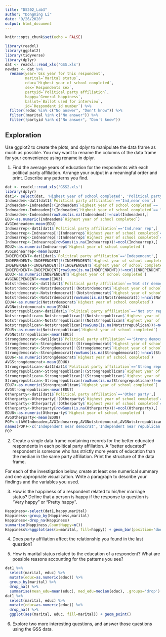 ```yaml
---
title: "DS202_Lab3"
author: "Dongming Li"
date: "9/26/2020"
output: html_document
---
```


```r
knitr::opts_chunk$set(echo = FALSE)
```
```r
library(readxl)
library(ggplot2)
library(tidyverse)
library(dplyr)
dat <- readxl::read_xls('GSS.xls')
newdat <- dat %>%
  rename(year=`Gss year for this respondent`, 
         marital=`Marital status`, 
         educ=`Highest year of school completed`, 
         sex=`Respondents sex`, 
         partyid=`Political party affiliation`, 
         happy=`General happiness`, 
         ballot=`Ballot used for interview`, 
         id=`Respondent id number`) %>%
  filter(!educ %in% c("No answer", "Don't know")) %>%
  filter(!marital %in% c("No answer")) %>%
  filter(!partyid %in% c("No answer", "Don't know"))
```

## Exploration

Use ggplot2 to create the plots, and dplyr to manipulate the data frame as much as possible. You may want to rename the columns of the data frame for your convenience using rename in dplyr.

1. Find the average years of education for the respondents with each political party affiliation. Arrange your output in a meaningful order and print. Describe any patterns you find.
```r
dat <- readxl::read_xls('GSS2.xls')
library(dplyr)
dat1<- select(dat, 'Highest year of school completed', 'Political party affiliation')
Indneadem<-dat1[dat1$`Political party affiliation`=='Ind,near dem',]
Indneadem<-Indneadem[!(Indneadem$`Highest year of school completed`== 'No answer'),]
Indneadem<-Indneadem[!(Indneadem$`Highest year of school completed`== "Don't know"),]
Indneadem<-Indneadem[rowSums(is.na(Indneadem))!=ncol(Indneadem),]
EDU<-as.numeric(Indneadem$`Highest year of school completed`)
AVGIndneadem<-mean(EDU)
Indnearrep<-dat1[dat1$`Political party affiliation`=='Ind,near rep',]
Indnearrep<-Indnearrep[!(Indnearrep$`Highest year of school completed`== 'No answer'),]
Indnearrep<-Indnearrep[!(Indnearrep$`Highest year of school completed`== "Don't know"),]
Indnearrep<-Indnearrep[rowSums(is.na(Indnearrep))!=ncol(Indnearrep),]
EDU2<-as.numeric(Indnearrep$`Highest year of school completed`)
AVGIndnearrep<-mean(EDU2)
INDEPENDENT<-dat1[dat1$`Political party affiliation`=='Independent',]
INDEPENDENT<-INDEPENDENT[!(INDEPENDENT$`Highest year of school completed`== 'No answer'),]
INDEPENDENT<-INDEPENDENT[!(INDEPENDENT$`Highest year of school completed`== "Don't know"),]
INDEPENDENT<-INDEPENDENT[rowSums(is.na(INDEPENDENT))!=ncol(INDEPENDENT),]
EDU3<-as.numeric(INDEPENDENT$`Highest year of school completed`)
AVGINDEPENDENT<-mean(EDU3)
Notstrdemocrat<-dat1[dat1$`Political party affiliation`=='Not str democrat',]
Notstrdemocrat<-Notstrdemocrat[!(Notstrdemocrat$`Highest year of school completed`== 'No answer'),]
Notstrdemocrat<-Notstrdemocrat[!(Notstrdemocrat$`Highest year of school completed`== "Don't know"),]
Notstrdemocrat<-Notstrdemocrat[rowSums(is.na(Notstrdemocrat))!=ncol(Notstrdemocrat),]
EDU4<-as.numeric(Notstrdemocrat$`Highest year of school completed`)
AVGNotstrdemocrat<-mean(EDU4)
Notstrrepublican<-dat1[dat1$`Political party affiliation`=='Not str republican',]
Notstrrepublican<-Notstrrepublican[!(Notstrrepublican$`Highest year of school completed`== 'No answer'),]
Notstrrepublican<-Notstrrepublican[!(Notstrrepublican$`Highest year of school completed`== "Don't know"),]
Notstrrepublican<-Notstrrepublican[rowSums(is.na(Notstrrepublican))!=ncol(Notstrrepublican),]
EDU5<-as.numeric(Notstrrepublican$`Highest year of school completed`)
AVGNotstrrepublican<-mean(EDU5)
Strongdemocrat<-dat1[dat1$`Political party affiliation`=='Strong democrat',]
Strongdemocrat<-Strongdemocrat[!(Strongdemocrat$`Highest year of school completed`== 'No answer'),]
Strongdemocrat<-Strongdemocrat[!(Strongdemocrat$`Highest year of school completed`== "Don't know"),]
Strongdemocrat<-Strongdemocrat[rowSums(is.na(Strongdemocrat))!=ncol(Strongdemocrat),]
EDU6<-as.numeric(Strongdemocrat$`Highest year of school completed`)
AVGStrongdemocrat<-mean(EDU6)
Strongrepublican<-dat1[dat1$`Political party affiliation`=='Strong republican',]
Strongrepublican<-Strongrepublican[!(Strongrepublican$`Highest year of school completed`== 'No answer'),]
Strongrepublican<-Strongrepublican[!(Strongrepublican$`Highest year of school completed`== "Don't know"),]
Strongrepublican<-Strongrepublican[rowSums(is.na(Strongrepublican))!=ncol(Strongrepublican),]
EDU7<-as.numeric(Strongrepublican$`Highest year of school completed`)
AVGStrongrepublican<-mean(EDU7)
Otherparty<-dat1[dat1$`Political party affiliation`=='Other party',]
Otherparty<-Otherparty[!(Otherparty$`Highest year of school completed`== 'No answer'),]
Otherparty<-Otherparty[!(Otherparty$`Highest year of school completed`== "Don't know"),]
Otherparty<-Otherparty[rowSums(is.na(Otherparty))!=ncol(Otherparty),]
EDU8<-as.numeric(Otherparty$`Highest year of school completed`)
AVGOtherparty<-mean(EDU8)
POP<-c(AVGIndneadem,AVGIndnearrep,AVGNotstrdemocrat,AVGNotstrrepublican,AVGStrongdemocrat,AVGStrongrepublican,AVGINDEPENDENT,AVGOtherparty)
names(POP)<-c('Independent near democrat','Independent near republican','Not strong democrat','Not strong republican','Strong democrat','Strong republican','Independent','Other')
POP
```

2. Create a single data frame containing records for the better educated respondents in each political party affiliation. A “better educated” respondent is someone who has strictly more years of education than the median in the same party affiliation. Print the structure of the data frame.

For each of the investigation below, create at least one numerical summary and one appropriate visualization. Write a paragraph to describe your findings and the variables you used.

3. How is the happiness of a respondent related to his/her marriage status? Define that a person is happy if the response to question is “Very happy” or “Pretty happy”.

```r

Happiness<-select(dat1,happy,marital)
Happiness<-group_by(Happiness,marital)
Happiness<-drop_na(Happiness) 
summarise(Happiness,CountHappy=n())
Happiness%>%ggplot(aes(x=marital, fill=happy)) + geom_bar(position='dodge')
```

4. Does party affiliation affect the relationship you found in the last question?

5. How is marital status related to the education of a respondent? What are possible reasons accounting for the patterns you see?
```r
dat1 %>%
  select(marital, educ) %>%
  mutate(educ=as.numeric(educ)) %>%
  group_by(marital) %>%
  drop_na() %>%
  summarise(mean_edu=mean(educ), med_edu=median(educ), .groups='drop')
dat1 %>%
  select(marital, educ) %>%
  mutate(educ=as.numeric(educ)) %>%
  drop_na() %>%
  ggplot(aes(marital, educ, fill=marital)) + geom_point()
```

6. Explore two more interesting questions, and answer those questions using the GSS data.
